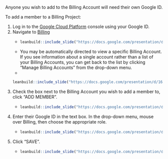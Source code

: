 Anyone you wish to add to the Billing Account will need their own Google ID.

To add a member to a Billing Project:
  
1. Log in to the [Google Cloud Platform](https://console.cloud.google.com/) console using your Google ID.
1. Navigate to [Billing](https://console.cloud.google.com/billing)
    +
  ```r
leanbuild::include_slide("https://docs.google.com/presentation/d/162GS7ArBPM4w_rPazcUrpnoEKT7jx9i7fpPQkH_iC_0/edit#slide=id.gd84a304855_0_153")
```
    + You may be automatically directed to view a specific Billing Account.  If you see information about a single account rather than a list of your Billing Accounts, you can get back to the list by clicking "Manage Billing Accounts" from the drop-down menu.
    + 
  ```r
leanbuild::include_slide("https://docs.google.com/presentation/d/162GS7ArBPM4w_rPazcUrpnoEKT7jx9i7fpPQkH_iC_0/edit#slide=id.gd84a304855_0_167")
```

1. Check the box next to the Billing Account you wish to add a member to, click "ADD MEMBER".
    +
  ```r
leanbuild::include_slide("https://docs.google.com/presentation/d/162GS7ArBPM4w_rPazcUrpnoEKT7jx9i7fpPQkH_iC_0/edit#slide=id.gd84a304855_0_178")
```

1. Enter their Google ID in the text box. In the drop-down menu, mouse over Billing, then choose the appropriate role.
    +
  ```r
leanbuild::include_slide("https://docs.google.com/presentation/d/162GS7ArBPM4w_rPazcUrpnoEKT7jx9i7fpPQkH_iC_0/edit#slide=id.gd84a304855_0_185")
```

1. Click "SAVE".
    +
  ```r
leanbuild::include_slide("https://docs.google.com/presentation/d/162GS7ArBPM4w_rPazcUrpnoEKT7jx9i7fpPQkH_iC_0/edit#slide=id.gd84a304855_0_192")
```